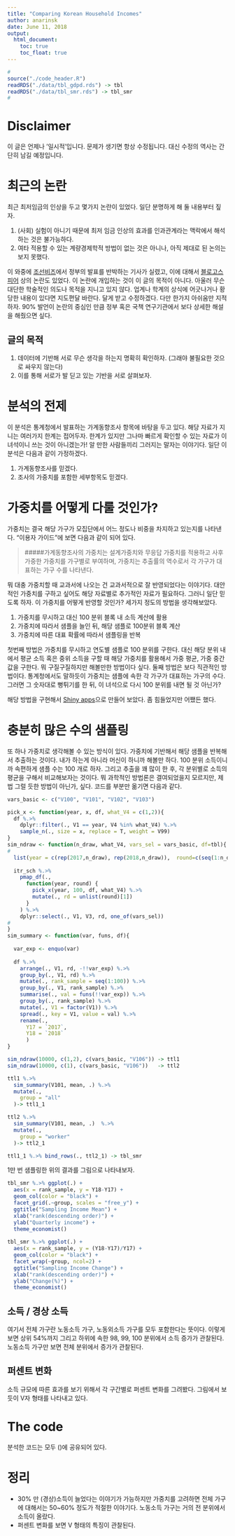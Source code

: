```yaml
---
title: "Comparing Korean Household Incomes"
author: anarinsk 
date: June 11, 2018
output: 
  html_document: 
    toc: true
    toc_float: true
---
```


```r
#
source("./code_header.R")
readRDS("./data/tbl_gdpd.rds") -> tbl 
readRDS("./data/tbl_smr.rds") -> tbl_smr
#
```

# Disclaimer 

이 글은 언제나 '일시적'입니다. 문제가 생기면 항상 수정됩니다. 대신 수정의 역사는 간단히 남길 예정입니다. 

# 최근의 논란 

최근 최저임금의 인상을 두고 몇가지 논란이 있었다. 일단 분명하게 해 둘 내용부터 짚자. 

  1. (사회) 실험이 아니기 때문에 최저 임금 인상의 효과를 인과관계라는 맥락에서 해석하는 것은 불가능하다. 
  2. 여타 적용할 수 있는 계량경제학적 방법이 없는 것은 아니나, 아직 제대로 된 논의는 보지 못했다. 
  
이 와중에 [조선비즈](http://biz.chosun.com/site/data/html_dir/2018/06/03/2018060300817.html)에서 정부의 발표를 반박하는 기사가 실렸고, 이에 대해서 [블로고스피어](http://sovidence.tistory.com/950) 상의 논란도 있었다. 이 논란에 개입하는 것이 이 글의 목적이 아니다. 아울러 무슨 대단한 학술적인 의도나 목적을 지니고 있지 않다. 업계나 학계의 상식에 어긋나거나 황당한 내용이 있다면 지도편달 바란다. 달게 받고 수정하겠다. 다만 한가지 아쉬움만 지적하자. 90% 발언이 논란의 중심인 만큼 정부 혹은 국책 연구기관에서 보다 상세한 해설을 해줬으면 싶다. 

## 글의 목적

  1. 데이터에 기반해 서로 무슨 생각을 하는지 명확히 확인하자. (그래야 불필요한 것으로 싸우지 않는다) 
  2. 이를 통해 서로가 발 딛고 있는 기반을 서로 살펴보자. 
  

# 분석의 전제 

이 분석은 통계청에서 발표하는 가계동향조사 항목에 바탕을 두고 있다. 해당 자료가 지니는 여러가지 한계는 접어두자. 한계가 있지만 그나마 빠르게 확인할 수 있는 자료가 이 녀석이니 쓰는 것이 아니겠는가! 알 만한 사람들끼리 그러지는 말자는 이야기다. 일단 이 분석은 다음과 같이 가정하겠다. 

  1. 가계동향조사를 믿겠다. 
  2. 조사의 가중치를 포함한 세부항목도 믿겠다. 
  
  
# 가중치를 어떻게 다룰 것인가? 

가중치는 결국 해당 가구가 모집단에서 어느 정도나 비중을 차지하고 있는지를 나타낸다. "이용자 가이드"에 보면 다음과 같이 되어 있다. 

>#####가계동향조사의 가중치는 설계가중치와 무응답 가중치를 적용하고 사후 가중한 가중치를 가구별로 부여하며, 가중치는 추출률의 역수로서 각 가구가 대표하는 가구 수를 나타낸다.  

뭐 대충 가중치할 때 교과서에 나오는 건 교과서적으로 잘 반영되었다는 이야기다. 대안적인 가중치를 구하고 싶어도 해당 자료별로 추가적인 자료가 필요하다. 그러니 일단 믿도록 하자. 이 가중치를 어떻게 반영할 것인가? 세가지 정도의 방법을 생각해보았다. 


  1. 가중치를 무시하고 대신 100 분위 블록 내 소득 계산에 활용 
  2. 가중치에 따라서 샘플을 늘인 뒤, 해당 샘플로 100분위 블록 계산 
  3. 가중치에 따른 대표 확률에 따라서 샘플링을 반복 
  
첫번째 방법은 가중치를 무시하고 연도별 샘플로 100 분위를 구한다. 대신 해당 분위 내에서 평균 소득 혹은 중위 소득을 구할 때 해당 가중치를 활용해서 가중 평균, 가중 중간값을 구한다. 뭐 구질구질하지만 해볼만한 방법이다 싶다. 둘째 방법은 보다 직관적인 방법이다. 통계청에서도 말하듯이 가중치는 샘플에 속한 각 가구가 대표하는 가구의 수다. 그러면 그 숫자대로 뻥튀기를 한 뒤, 이 녀석으로 다시 100 분위를 내면 될 것 아닌가? 

해당 방법을 구현해서 [Shiny apps](bit.ly/2JGR4yh)으로 만들어 보았다. 좀 힘들었지만 어쨌든 했다. 

# 충분히 많은 수의 샘플링 

또 하나 가중치로 생각해볼 수 있는 방식이 있다. 가중치에 기반해서 해당 샘플을 반복해서 추출하는 것이다. 내가 하는게 아니라 머신이 하니까 해볼만 하다. 100 분위 소득이니까 속편하게 샘플 수는 100 개로 하자. 그리고 추출을 꽤 많이 한 후, 각 분위별로 소득의 평균을 구해서 비교해보자는 것이다. 뭐 과학적인 방법론은 결여되었을지 모르지만, 제법 그럴 듯한 방법이 아닌가, 싶다. 코드를 부분만 옮기면 다음과 같다. 

```r

vars_basic <- c("V100", "V101", "V102", "V103")

pick_x <- function(year, x, df, what_V4 = c(1,2)){
  df %.>% 
    dplyr::filter(., V1 == year, V4 %in% what_V4) %.>% 
    sample_n(., size = x, replace = T, weight = V99)
}
sim_ndraw <- function(n_draw, what_V4, vars_sel = vars_basic, df=tbl){
#  
  list(year = c(rep(2017,n_draw), rep(2018,n_draw)),  round=c(seq(1:n_draw), seq(1:n_draw))) -> itr_sch
  
  itr_sch %.>% 
    pmap_df(., 
      function(year, round) {
        pick_x(year, 100, df, what_V4) %.>% 
        mutate(., rd = unlist(round)[1]) 
      } 
    ) %.>% 
    dplyr::select(., V1, V3, rd, one_of(vars_sel))
#
}
sim_summary <- function(var, funs, df){
  
  var_exp <- enquo(var)
  
  df %.>% 
    arrange(., V1, rd, -!!var_exp) %.>% 
    group_by(., V1, rd) %.>% 
    mutate(., rank_sample = seq(1:100)) %.>% 
    group_by(., V1, rank_sample) %.>% 
    summarise(., val = funs(!!var_exp)) %.>% 
    group_by(., rank_sample) %.>%  
    mutate(., V1 = factor(V1)) %.>% 
    spread(., key = V1, value = val) %.>% 
    rename(., 
      Y17 = `2017`,
      Y18 = `2018`
      )
}

sim_ndraw(10000, c(1,2), c(vars_basic, "V106")) -> ttl1
sim_ndraw(10000, c(1), c(vars_basic, "V106"))   -> ttl2

ttl1 %.>% 
  sim_summary(V101, mean, .) %.>% 
  mutate(., 
    group = "all" 
  )-> ttl1_1

ttl2 %.>% 
  sim_summary(V101, mean, .)  %.>% 
  mutate(., 
    group = "worker" 
  )-> ttl2_1

ttl1_1 %.>% bind_rows(., ttl2_1) -> tbl_smr 

```

1만 번 샘플링한 위의 결과를 그림으로 나타내보자. 

```r
tbl_smr %.>% ggplot(.) + 
  aes(x = rank_sample, y = Y18-Y17) + 
  geom_col(color = "black") + 
  facet_grid(.~group, scales = "free_y") + 
  ggtitle("Sampling Income Mean") + 
  xlab("rank(descending order)") + 
  ylab("Quarterly income") +
  theme_economist()
  
tbl_smr %.>% ggplot(.) + 
  aes(x = rank_sample, y = (Y18-Y17)/Y17) + 
  geom_col(color = "black") + 
  facet_wrap(~group, ncol=2) + 
  ggtitle("Sampling Income Change") + 
  xlab("rank(descending order)") + 
  ylab("Change(%)") +
  theme_economist() 
```


## 소득 / 경상 소득

여기서 전체 가구란 노동소득 가구, 노동외소득 가구를 모두 포함한다는 뜻이다. 이렇게 보면 상위 54%까지 그리고 하위에 속한 98, 99, 100 분위에서 소득 증가가 관찰된다. 노동소득 가구만 보면 전체 분위에서 증가가 관찰된다. 

## 퍼센트 변화 

소득 규모에 따른 효과를 보기 위해서 각 구간별로 퍼센트 변화를 그려봤다. 그림에서 보듯이 V자 형태를 나타내고 있다. 


# The code 

분석한 코드는 모두 ()에 공유되어 있다. 

# 정리

  * 30% 만 (경상)소득이 늘었다는 이야기가 가능하지만 가중치를 고려하면 전체 가구에 대해서는 50~60% 정도가 적절한 이야기다. 노동소득 가구는 거의 전 분위에서 소득이 올랐다. 
  * 퍼센트 변화를 보면 V 형태의 특징이 관찰된다.
